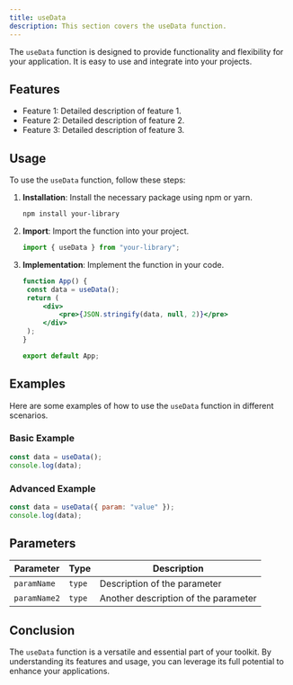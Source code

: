 ```yaml
---
title: useData
description: This section covers the useData function.
---
```


The `useData` function is designed to provide functionality and flexibility for your application. It is easy to use and integrate into your projects.

## Features

- Feature 1: Detailed description of feature 1.
- Feature 2: Detailed description of feature 2.
- Feature 3: Detailed description of feature 3.

## Usage

To use the `useData` function, follow these steps:

1. **Installation**: Install the necessary package using npm or yarn.
   ```bash
   npm install your-library
   ```
2. **Import**: Import the function into your project.
   ```jsx
   import { useData } from "your-library";
   ```
3. **Implementation**: Implement the function in your code.

   ```jsx
   function App() {
   	const data = useData();
   	return (
   		<div>
   			<pre>{JSON.stringify(data, null, 2)}</pre>
   		</div>
   	);
   }

   export default App;
   ```

## Examples

Here are some examples of how to use the `useData` function in different scenarios.

### Basic Example

```jsx
const data = useData();
console.log(data);
```

### Advanced Example

```jsx
const data = useData({ param: "value" });
console.log(data);
```

## Parameters

| Parameter    | Type   | Description                          |
| ------------ | ------ | ------------------------------------ |
| `paramName`  | `type` | Description of the parameter         |
| `paramName2` | `type` | Another description of the parameter |

## Conclusion

The `useData` function is a versatile and essential part of your toolkit. By understanding its features and usage, you can leverage its full potential to enhance your applications.
